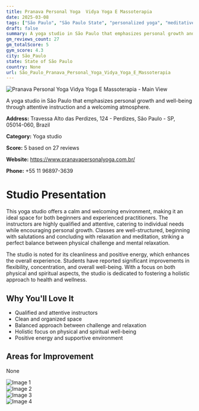 ```yaml
---
title: Pranava Personal Yoga  Vidya Yoga E Massoterapia
date: 2025-03-08
tags: ["São Paulo", "São Paulo State", "personalized yoga", "meditative practices", "welcoming atmosphere", "well-organized", "São Paulo"]  
draft: false
summary: A yoga studio in São Paulo that emphasizes personal growth and well-being through attentive instruction and a welcoming atmosphere.
gm_reviews_count: 27
gm_totalScore: 5
gym_score: 4.3
city: São_Paulo
state: State of São Paulo
country: None
url: São_Paulo_Pranava_Personal_Yoga_Vidya_Yoga_E_Massoterapia
---
```


<div className="aspect-[16/9] relative my-8">
  <img 
    src="https://lh5.googleusercontent.com/p/AF1QipNwuOsB4ohEwiVK63brteHK79osR1Y25Pa_HpZX=w1920-h1080-k-no"
    alt="Pranava Personal Yoga  Vidya Yoga E Massoterapia - Main View"
    className="object-cover absolute inset-0 w-full h-full rounded-lg"
  />
</div>

A yoga studio in São Paulo that emphasizes personal growth and well-being through attentive instruction and a welcoming atmosphere.

**Address:** Travessa Alto das Perdizes, 124 - Perdizes, São Paulo - SP, 05014-060, Brazil

**Category:** Yoga studio

**Score:** 5 based on 27 reviews

**Website:** https://www.pranavapersonalyoga.com.br/

**Phone:** +55 11 96897-3639

# Studio Presentation

This yoga studio offers a calm and welcoming environment, making it an ideal space for both beginners and experienced practitioners. The instructors are highly qualified and attentive, catering to individual needs while encouraging personal growth. Classes are well-structured, beginning with salutations and concluding with relaxation and meditation, striking a perfect balance between physical challenge and mental relaxation.

The studio is noted for its cleanliness and positive energy, which enhances the overall experience. Students have reported significant improvements in flexibility, concentration, and overall well-being. With a focus on both physical and spiritual aspects, the studio is dedicated to fostering a holistic approach to health and wellness.

## Why You'll Love It

- Qualified and attentive instructors
- Clean and organized space
- Balanced approach between challenge and relaxation
- Holistic focus on physical and spiritual well-being
- Positive energy and supportive environment

## Areas for Improvement

None

<div className="grid grid-cols-1 xl:grid-cols-2 gap-4 my-8">
<div className="aspect-[4/3] relative"><img src="https://lh5.googleusercontent.com/p/AF1QipPSzUc8dJSqkx9AcgCvJzAlZb1BVOGSLNFDl1Z7=w1920-h1080-k-no" alt="Image 1" className="object-cover absolute inset-0 w-full h-full rounded-lg" /></div>
<div className="aspect-[4/3] relative"><img src="https://lh5.googleusercontent.com/p/AF1QipPhmCKxx2p6OMs0e0OE-NtIXsp-rdUkJ9W9uFRI=w1920-h1080-k-no" alt="Image 2" className="object-cover absolute inset-0 w-full h-full rounded-lg" /></div>
<div className="aspect-[4/3] relative"><img src="https://lh5.googleusercontent.com/p/AF1QipNKhTixu9YeHaiUcC2bIVWiiltb7Goe3mjvJMGW=w1920-h1080-k-no" alt="Image 3" className="object-cover absolute inset-0 w-full h-full rounded-lg" /></div>
<div className="aspect-[4/3] relative"><img src="https://lh5.googleusercontent.com/p/AF1QipMYW680qJH3-HbDeUSPo6R3VYOUS_uEDptYBH_0=w1920-h1080-k-no" alt="Image 4" className="object-cover absolute inset-0 w-full h-full rounded-lg" /></div>
</div>